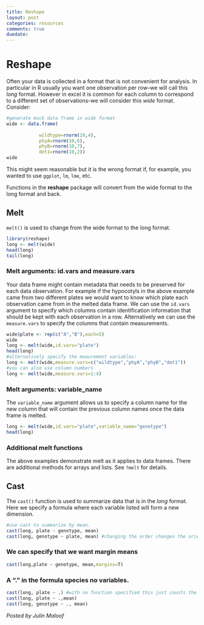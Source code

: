 ```yaml
---
title: Reshape
layout: post
categories: resources
comments: true
duedate:
---
```


Reshape
========================================================
Often your data is collected in a format that is not convenient for analysis.  In particular in R usually you want one observation per row--we will call this *long* format.  However in excel it is common for each column to correspond to a different set of observations--we will consider this *wide* format.  Consider:
```r
#generate mock data frame in wide format
wide <- data.frame(
  
            wildtype=rnorm(10,4),
            phyA=rnorm(10,6),
            phyB=rnorm(10,7),
            det1=rnorm(10,2))
wide
```

This might seem reasonable but it is the wrong format if, for example, you wanted to use `ggplot`, `lm`, `lme`, etc.

Functions in the **reshape** package will convert from the wide format to the long format and back.

Melt
----
`melt()` is used to change from the wide format to the long format.
```r
library(reshape)
long <- melt(wide)
head(long)
tail(long)
```

### Melt arguments: id.vars and measure.vars
Your data frame might contain metadata that needs to be preserved for each data observation.  For example if the hypocotyls in the above example came from two different plates we would want to know which plate each observation came from in the melted data frame. We can use the `id.vars` argument to specify which columns contain identification information that should be kept with each observation in a row.  Alternatively we can use the `measure.vars` to specify the columns that contain measurements.
```r
wide$plate <- rep(c("A","B"),each=5)
wide
long <- melt(wide,id.vars="plate")
head(long)
#alternatively specify the meaurement variables:
long <- melt(wide,measure.vars=c("wildtype","phyA","phyB","det1"))
#you can also use column numbers
long <- melt(wide,measure.vars=1:4)
```

### Melt arguments: variable_name
The `variable_name` argument allows us to specify a column name for the new column that will contain the previous column names once the data frame is melted.  
```r
long <- melt(wide,id.vars="plate",variable_name="genotype")
head(long)
```
### Additional melt functions
The above examples demonstrate melt as it applies to data frames.  There are additional methods for arrays and lists.  See `?melt` for details.

Cast
----
The `cast()` function is used to summarize data that is in the *long* format.  Here we specify a formula where each variable listed will form a new dimension.
```r
#use cast to summarize by mean.
cast(long, plate ~ genotype, mean)
cast(long, genotype ~ plate, mean) #changing the order changes the orientation.
```
### We can specify that we want margin means
```r
cast(long,plate ~ genotype, mean,margins=T)
```
### A "." in the formula species no variables.
```r
cast(long, plate ~ .) #with no function specified this just counts the number of observations
cast(long, plate ~ .,mean)
cast(long, genotype ~ ., mean)
```

*Posted by Julin Maloof*
